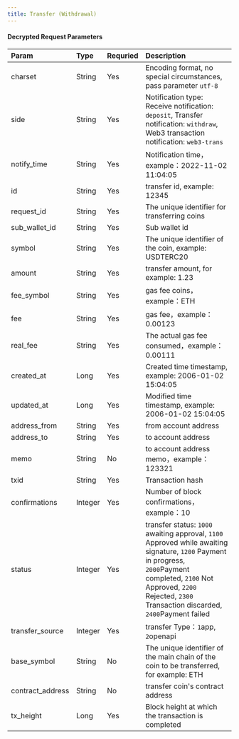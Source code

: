 ---
title: Transfer (Withdrawal)
---

#### Decrypted Request Parameters

| Param            | Type    | Requried | Description                                                  |
| :--------------- | :------ | :------- | :----------------------------------------------------------- |
| charset          | String  | Yes      | Encoding format, no special circumstances, pass parameter `utf-8` |
| side             | String  | Yes      |Notification type: Receive notification: `deposit`, Transfer notification: `withdraw`, Web3 transaction notification: `web3-trans`|
| notify_time      | String  | Yes      | Notification time，example：2022-11-02 11:04:05              |
| id               | String  | Yes      | transfer id, example: 12345                                  |
| request_id       | String  | Yes      | The unique identifier for transferring coins                 |
| sub_wallet_id    | String  | Yes      | Sub wallet id                                                |
| symbol           | String  | Yes      | The unique identifier of the coin, example: USDTERC20        |
| amount           | String  | Yes      | transfer amount, for example: 1.23                           |
| fee_symbol       | String  | Yes      | gas fee coins，example：ETH                                  |
| fee              | String  | Yes      | gas fee，example：0.00123                                    |
| real_fee         | String  | Yes      | The actual gas fee consumed，example：0.00111                |
| created_at       | Long    | Yes      | Created time timestamp, example: 2006-01-02 15:04:05                                       |
| updated_at       | Long    | Yes      | Modified time timestamp, example: 2006-01-02 15:04:05                                      |
| address_from     | String  | Yes      | from account address                                         |
| address_to       | String  | Yes      | to account address                                           |
| memo             | String  | No       | to account address memo，example：123321                     |
| txid             | String  | Yes      | Transaction hash                                             |
| confirmations    | Integer | Yes      | Number of block confirmations，example：10                   |
| status           | Integer | Yes      | transfer status: `1000` awaiting approval, `1100` Approved while awaiting signature, `1200` Payment in progress, `2000`Payment completed, `2100` Not Approved, `2200` Rejected, `2300` Transaction discarded, `2400`Payment failed |
| transfer_source  | Integer | Yes      | transfer Type：`1`app, `2`openapi                            |
| base_symbol      | String  | No       | The unique identifier of the main chain of the coin to be transferred, for example: ETH |
| contract_address | String  | No       | transfer coin's contract address                             |
| tx_height        | Long   |Yes   | Block height at which the transaction is completed |
